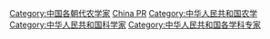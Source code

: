 [[Category:中国各朝代农学家|Category:中国各朝代农学家]]
[[Category:各国农学家|China PR]]
[[Category:中华人民共和国农学|Category:中华人民共和国农学]]
[[Category:中华人民共和国科学家|Category:中华人民共和国科学家]]
[[Category:中华人民共和国各学科专家|Category:中华人民共和国各学科专家]]